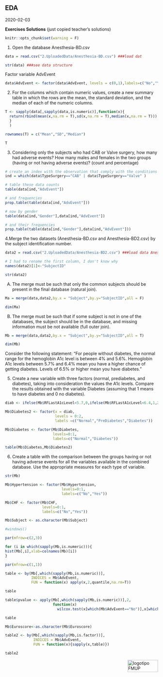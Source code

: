 ## EDA

2020-02-03

**Exercises Solutions** (just copied teacher's solutions)

```r
knitr::opts_chunk$set(warning = F)

```

1. Open the database Anesthesia-BD.csv
```r
data = read.csv("2.UploadedData/Anesthesia-BD.csv") ###load dat

str(data) ###see data structure
```

Factor variable AdvEvent
```r
data$AdvEvent <- factor(data$AdvEvent, levels = c(0,1),labels=c("No","Yes"))
```

2. For the columns which contain numeric values, create a new summary table in which the rows are the mean, the standard deviation, and the median of each of the numeric columns.

```r
T <- sapply(data[,sapply(data,is.numeric)],function(x){
  return(rbind(mean(x,na.rm = T),sd(x,na.rm = T),median(x,na.rm = T)))
  }
  )

rownames(T) = c("Mean","SD","Median")

T
```

3. Considering only the subjects who had CAB or Valve surgery, how many had adverse events? How many males and females in the two groups (having or not having adverse events)? (count and percentage)

```r
# create an index with the observation that comply with the conditions
ind = which(data$TypeSurgery=="CAB" | data$TypeSurgery=="Valve" )

# table these data counts
table(data[ind,"AdvEvent"])

```

```r
# and frequencies
prop.table(table(data[ind,"AdvEvent"]))
```

```r
# now by gender
table(data[ind,"Gender"],data[ind,"AdvEvent"])
```

```r
# and their frequencies
prop.table(table(data[ind,"Gender"],data[ind,"AdvEvent"]))
```

4.Merge the two datasets (Anesthesia-BD.csv and Anesthesia-BD2.csv)
by the subject identification number.
```r
data2 = read.csv("2.UploadedData/Anesthesia-BD2.csv") ###load data Anesthesia-BD2.csv

# I had to rename the first column, I don't know why
names(data2)[1]<-"SubjectID"

str(data2)
```

A) The merge must be such that only the common subjects should be present in the final database (natural join).
```r
Ma = merge(data,data2,by.x = "Subject",by.y="SubjectID",all = F)

dim(Ma)
```

B) The merge must be such that if some subject is not in one of the databases, the subject should be in the database, and missing information must be not available (full outer join).
```r
Mb = merge(data,data2,by.x = "Subject",by.y="SubjectID",all = T)

dim(Mb)
```

Consider the following statement: “For people without diabetes, the normal range for the hemoglobin A1c level is between 4% and 5.6%. Hemoglobin A1c levels between 5.7% and 6.4% mean you have a higher chance of getting diabetes. Levels of 6.5% or higher mean you have diabetes.”

5. Create a new variable with three factors (normal, prediabetes, and diabetes), taking into consideration the values the A1c levels. Compare the results obtained with the variable Diabetes (assuming that 1 means to have diabetes and 0 no diabetes).
```r
diab <- ifelse(Mb$RFLastA1cLevel<5.7,0,ifelse(Mb$RFLastA1cLevel<6.4,1,2))

Mb$Diabetes2 <- factor(x = diab,
                       levels = 0:2, 
                       labels =c("Normal","PreDiabetes","Diabetes"))

Mb$Diabetes <- factor(Mb$Diabetes,
                      levels=0:1,
                      labels=c("Normal","Diabetes"))

table(Mb$Diabetes,Mb$Diabetes2)
```

6. Create a table with the comparison between the groups having or not having
adverse events for all the variables available in the combined database. Use the
appropriate measures for each type of variable.
```r
str(Mb)
```

```r
Mb$Hypertension <- factor(Mb$Hypertension,
                          levels=0:1,
                          labels=c("No","Yes"))

Mb$CHF <- factor(Mb$CHF,
                 levels=0:1,
                 labels=c("No","Yes"))

Mb$Subject <- as.character(Mb$Subject)

#windows()

par(mfrow=c(2,3))

for (i in which(sapply(Mb,is.numeric))){
hist(Mb[,i],xlab=colnames(Mb)[i])
}

par(mfrow=c(1,1))
```

```r
table <- by(Mb[,which(sapply(Mb,is.numeric))],
            INDICES = Mb$AdvEvent,
            FUN = function(x) apply(x,2,quantile,na.rm=T))

table
```

```r
table$pvalue <- apply(Mb[,which(sapply(Mb,is.numeric))],2,
                      function(x)
                        wilcox.test(x[which(Mb$AdvEvent=="No")],x[which(Mb$AdvEvent=="Yes")])$p.value)

table
```

```r
Mb$Euroscore<-as.character(Mb$Euroscore)

table2 <- by(Mb[,which(sapply(Mb,is.factor))], 
             INDICES = Mb$AdvEvent, 
             FUN = function(x){sapply(x,table)})

table2
```

<img src="images/logoFMUP.png" alt="logotipo FMUP" style="width:100px;height:40px;" align="right">